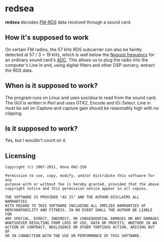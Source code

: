 =redsea=
'''redsea''' decodes [http://en.wikipedia.org/wiki/Radio_Data_System FM-RDS] data received through a sound card.

==How it's supposed to work==
On certain FM radios, the 57 kHz RDS subcarrier can also be faintly detected at
57 / 3 = 19 kHz, which is well below the [http://en.wikipedia.org/wiki/Nyquist_frequency Nyquist frequency] for an ordinary
sound card's [http://en.wikipedia.org/wiki/Analog-to-digital_converter ADC]. This allows us to plug the radio into the computer's Line In
and, using digital filters and other DSP sorcery, extract the RDS data.

==When is it supposed to work?==
The program runs on Linux and uses sox/alsa to read from the sound card.
The GUI is written in Perl and uses GTK2, Encode and IO::Select. Line in must
be set on Capture and capture gain should be reasonably high with no clipping.

==Is it supposed to work?==
Yes, but I wouldn't count on it.

==Licensing==
<pre>Copyright (c) 2007-2011, Oona OH2-250

Permission to use, copy, modify, and/or distribute this software for any
purpose with or without fee is hereby granted, provided that the above
copyright notice and this permission notice appear in all copies.

THE SOFTWARE IS PROVIDED "AS IS" AND THE AUTHOR DISCLAIMS ALL WARRANTIES
WITH REGARD TO THIS SOFTWARE INCLUDING ALL IMPLIED WARRANTIES OF
MERCHANTABILITY AND FITNESS. IN NO EVENT SHALL THE AUTHOR BE LIABLE FOR
ANY SPECIAL, DIRECT, INDIRECT, OR CONSEQUENTIAL DAMAGES OR ANY DAMAGES
WHATSOEVER RESULTING FROM LOSS OF USE, DATA OR PROFITS, WHETHER IN AN
ACTION OF CONTRACT, NEGLIGENCE OR OTHER TORTIOUS ACTION, ARISING OUT OF
OR IN CONNECTION WITH THE USE OR PERFORMANCE OF THIS SOFTWARE.</pre>
